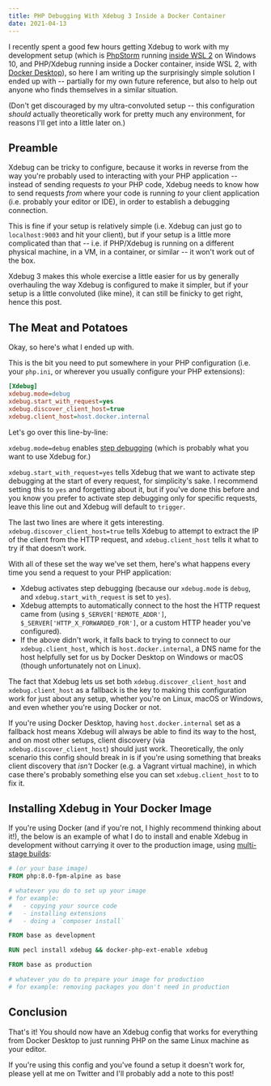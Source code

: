 ```yaml
---
title: PHP Debugging With Xdebug 3 Inside a Docker Container
date: 2021-04-13
---
```


I recently spent a good few hours getting Xdebug to work with my development setup (which is [PhpStorm](https://www.jetbrains.com/phpstorm/) running [inside WSL 2](https://susi.dev/dev-env-2020) on Windows 10, and PHP/Xdebug running inside a Docker container, inside WSL 2, with [Docker Desktop](https://docs.docker.com/docker-for-windows/install/)), so here I am writing up the surprisingly simple solution I ended up with -- partially for my own future reference, but also to help out anyone who finds themselves in a similar situation.

(Don't get discouraged by my ultra-convoluted setup -- this configuration _should_ actually theoretically work for pretty much any environment, for reasons I'll get into a little later on.)

## Preamble

Xdebug can be tricky to configure, because it works in reverse from the way you're probably used to interacting with your PHP application -- instead of sending requests _to_ your PHP code, Xdebug needs to know how to send requests _from_ where your code is running _to_ your client application (i.e. probably your editor or IDE), in order to establish a debugging connection.

This is fine if your setup is relatively simple (i.e. Xdebug can just go to `localhost:9003` and hit your client), but if your setup is a little more complicated than that -- i.e. if PHP/Xdebug is running on a different physical machine, in a VM, in a container, or similar -- it won't work out of the box.

Xdebug 3 makes this whole exercise a little easier for us by generally overhauling the way Xdebug is configured to make it simpler, but if your setup is a little convoluted (like mine), it can still be finicky to get right, hence this post.

## The Meat and Potatoes

Okay, so here's what I ended up with.

This is the bit you need to put somewhere in your PHP configuration (i.e. your `php.ini`, or wherever you usually configure your PHP extensions):

```ini
[Xdebug]
xdebug.mode=debug
xdebug.start_with_request=yes
xdebug.discover_client_host=true
xdebug.client_host=host.docker.internal
```

Let's go over this line-by-line:

`xdebug.mode=debug` enables [step debugging](https://xdebug.org/docs/step_debug) (which is probably what you want to use Xdebug for.)

`xdebug.start_with_request=yes` tells Xdebug that we want to activate step debugging at the start of every request, for simplicity's sake. I recommend setting this to `yes` and forgetting about it, but if you've done this before and you know you prefer to activate step debugging only for specific requests, leave this line out and Xdebug will default to `trigger`.

The last two lines are where it gets interesting. `xdebug.discover_client_host=true` tells Xdebug to attempt to extract the IP of the client from the HTTP request, and `xdebug.client_host` tells it what to try if that doesn't work.

With all of these set the way we've set them, here's what happens every time you send a request to your PHP application:

- Xdebug activates step debugging (because our `xdebug.mode` is `debug`, and `xdebug.start_with_request` is set to `yes`).
- Xdebug attempts to automatically connect to the host the HTTP request came from (using `$_SERVER['REMOTE_ADDR']`, `$_SERVER['HTTP_X_FORWARDED_FOR']`, or a custom HTTP header you've configured).
- If the above didn't work, it falls back to trying to connect to our `xdebug.client_host`, which is `host.docker.internal`, a DNS name for the host helpfully set for us by Docker Desktop on Windows or macOS (though unfortunately not on Linux).

The fact that Xdebug lets us set both `xdebug.discover_client_host` and `xdebug.client_host` as a fallback is the key to making this configuration work for just about any setup, whether you're on Linux, macOS or Windows, and even whether you're using Docker or not.

If you're using Docker Desktop, having `host.docker.internal` set as a fallback host means Xdebug will always be able to find its way to the host, and on most other setups, client discovery (via `xdebug.discover_client_host`) should just work. Theoretically, the only scenario this config should break in is if you're using something that breaks client discovery that _isn't_ Docker (e.g. a Vagrant virtual machine), in which case there's probably something else you can set `xdebug.client_host` to to fix it.

## Installing Xdebug in Your Docker Image

If you're using Docker (and if you're not, I highly recommend thinking about it!), the below is an example of what I do to install and enable Xdebug in development without carrying it over to the production image, using [multi-stage builds](https://docs.docker.com/develop/develop-images/multistage-build/):

```dockerfile
# (or your base image)
FROM php:8.0-fpm-alpine as base

# whatever you do to set up your image
# for example:
#   - copying your source code
#   - installing extensions
#   - doing a `composer install`

FROM base as development

RUN pecl install xdebug && docker-php-ext-enable xdebug

FROM base as production

# whatever you do to prepare your image for production
# for example: removing packages you don't need in production
```

## Conclusion

That's it! You should now have an Xdebug config that works for everything from Docker Desktop to just running PHP on the same Linux machine as your editor.

If you're using this config and you've found a setup it doesn't work for, please yell at me on Twitter and I'll probably add a note to this post!
